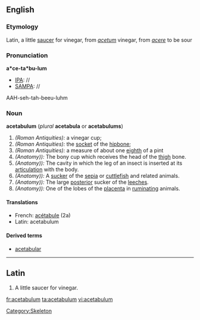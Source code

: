 {{wikipedia}}
==English==

===Etymology===
Latin, a little [[saucer]] for vinegar, from ''[[acetum]]'' vinegar, from ''[[acere]]'' to be sour

===Pronunciation===
'''a*ce-ta*bu-lum'''
*[[IPA]]: //
*[[SAMPA]]: //
AAH-seh-tah-beeu-luhm

===Noun===
'''acetabulum''' (''plural'' '''acetabula''' or '''acetabulums''')

# ''(Roman Antiquities):'' a vinegar cup;
# ''(Roman Antiquities):'' the [[socket]] of the [[hipbone]];
# ''(Roman Antiquities):'' a measure of about one [[eighth]] of a pint
# ''(Anatomy)):'' The bony cup which receives the head of the [[thigh]] bone.
# ''(Anatomy)):'' The cavity in which the leg of an insect is inserted at its [[articulation]] with the body.
# ''(Anatomy)):'' A [[sucker]] of the [[sepia]] or [[cuttlefish]] and related animals.
# ''(Anatomy)):'' The large [[posterior]] sucker of the [[leeches]].
# ''(Anatomy)):'' One of the lobes of the [[placenta]] in [[ruminating]] animals.

====Translations====
*French: [[acétabule]] {{f}} (2a)
*Latin: acetabulum

====Derived terms====
*[[acetabular]]

----

==Latin==
# A little saucer for vinegar.

[[Category:Skeleton]]

[[fr:acetabulum]]
[[ta:acetabulum]]
[[vi:acetabulum]]